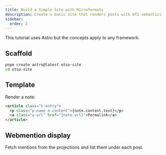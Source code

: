 ```yaml
---
title: Build a Simple Site with Microformats
description: Create a basic site that renders posts with mf2 semantics.
sidebar:
  order: 2
---
```


This tutorial uses Astro but the concepts apply to any framework.

## Scaffold

```bash
pnpm create astro@latest otso-site
cd otso-site
```

## Template

Render a note:

```html
<article class="h-entry">
  <p class="p-name e-content">{note.content.text}</p>
  <a class="u-url" href="{note.url}">Permalink</a>
</article>
```

## Webmention display

Fetch mentions from the projections and list them under each post.
